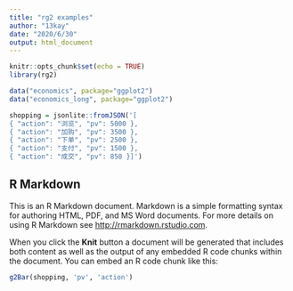 ```yaml
---
title: "rg2 examples"
author: "13kay"
date: "2020/6/30"
output: html_document
---
```


```r
knitr::opts_chunk$set(echo = TRUE)
library(rg2)

data("economics", package="ggplot2")
data("economics_long", package="ggplot2")

shopping = jsonlite::fromJSON('[
{ "action": "浏览", "pv": 5000 },
{ "action": "加购", "pv": 3500 },
{ "action": "下单", "pv": 2500 },
{ "action": "支付", "pv": 1500 },
{ "action": "成交", "pv": 850 }]')
```

## R Markdown

This is an R Markdown document. Markdown is a simple formatting syntax for authoring HTML, PDF, and MS Word documents. For more details on using R Markdown see <http://rmarkdown.rstudio.com>.

When you click the **Knit** button a document will be generated that includes both content as well as the output of any embedded R code chunks within the document. You can embed an R code chunk like this:

```r
g2Bar(shopping, 'pv', 'action')
```


